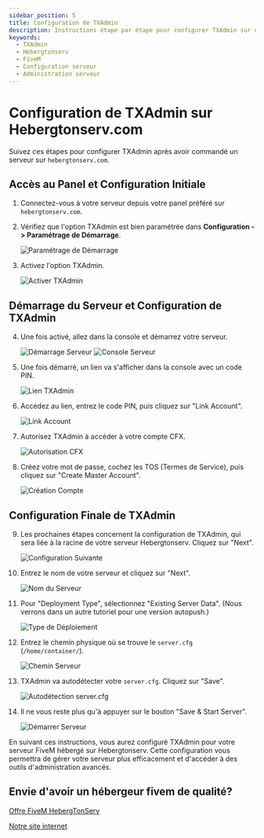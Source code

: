```yaml
---
sidebar_position: 5
title: Configuration de TXAdmin
description: Instructions étape par étape pour configurer TXAdmin sur un serveur Hebergtonserv
keywords:
  - TXAdmin
  - Hebergtonserv
  - FiveM
  - Configuration serveur
  - Administration serveur
---
```

# Configuration de TXAdmin sur Hebergtonserv.com

Suivez ces étapes pour configurer TXAdmin après avoir commandé un serveur sur `hebergtonserv.com`.

## Accès au Panel et Configuration Initiale

1. Connectez-vous à votre serveur depuis votre panel préféré sur `hebergtonserv.com`.

2. Vérifiez que l'option TXAdmin est bien paramétrée dans **Configuration -> Paramétrage de Démarrage**.

   ![Paramétrage de Démarrage](https://i.imgur.com/cUZs0bw.png)

3. Activez l'option TXAdmin.

   ![Activer TXAdmin](https://i.imgur.com/zfnh5c7.png)

## Démarrage du Serveur et Configuration de TXAdmin

4. Une fois activé, allez dans la console et démarrez votre serveur.

   ![Démarrage Serveur](https://i.imgur.com/oVWbPvu.png)
   ![Console Serveur](https://i.imgur.com/QPzdwnt.png)

5. Une fois démarré, un lien va s'afficher dans la console avec un code PIN.

   ![Lien TXAdmin](https://i.imgur.com/KKch3fi.png)

6. Accédez au lien, entrez le code PIN, puis cliquez sur "Link Account".

   ![Link Account](https://i.imgur.com/i3OQDgR.png)

7. Autorisez TXAdmin à accéder à votre compte CFX.

   ![Autorisation CFX](https://i.imgur.com/Y1wRJuA.png)

8. Créez votre mot de passe, cochez les TOS (Termes de Service), puis cliquez sur "Create Master Account".

   ![Création Compte](https://i.imgur.com/mWQaPs1.png)

## Configuration Finale de TXAdmin

9. Les prochaines étapes concernent la configuration de TXAdmin, qui sera liée à la racine de votre serveur Hebergtonserv. Cliquez sur "Next".

   ![Configuration Suivante](https://i.imgur.com/H4yR2AH.png)

10. Entrez le nom de votre serveur et cliquez sur "Next".

    ![Nom du Serveur](https://i.imgur.com/MmtaHft.png)

11. Pour "Deployment Type", sélectionnez "Existing Server Data". (Nous verrons dans un autre tutoriel pour une version autopush.)

    ![Type de Déploiement](https://i.imgur.com/JOsdFZl.png)

12. Entrez le chemin physique où se trouve le `server.cfg` (`/home/container/`).

    ![Chemin Serveur](https://i.imgur.com/MdcTdxk.png)

13. TXAdmin va autodétecter votre `server.cfg`. Cliquez sur "Save".

    ![Autodétection server.cfg](https://i.imgur.com/kYrNheS.png)

14. Il ne vous reste plus qu'à appuyer sur le bouton "Save & Start Server".

    ![Démarrer Serveur](https://i.imgur.com/75xMGaS.png)

En suivant ces instructions, vous aurez configuré TXAdmin pour votre serveur FiveM hébergé sur Hebergtonserv. Cette configuration vous permettra de gérer votre serveur plus efficacement et d'accéder à des outils d'administration avancés.

## Envie d'avoir un hébergeur fivem de qualité?
[Offre FiveM HebergTonServ](https://hebergtonserv.com/fivem)

[Notre site internet](https://hebergtonserv.com/fivem)
